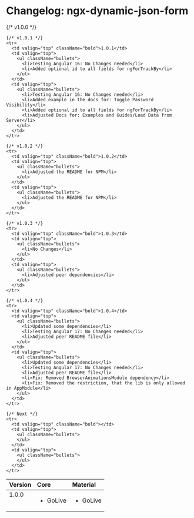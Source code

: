 
<style>{`
.bold {
  font-weight: bold;
}
.bullets {
  list-style: square;
  padding-left: 20px;
}
`}</style>

<Meta title="Beginning/Library: Changelog" />

# Changelog: ngx-dynamic-json-form

<table width="100%">
  <thead>
    <tr>
      <th align="left">Version</th>
      <th align="left">Core</th>
      <th align="left">Material</th>
    </tr>
  </thead>
  <tbody>
    {/* v1.0.0 */}
    <tr>
      <td valign="top" className="bold">1.0.0</td>
      <td valign="top">
        <ul className="bullets">
          <li>GoLive</li>
        </ul>
      </td>
      <td valign="top">
        <ul className="bullets">
          <li>GoLive</li>
        </ul>
      </td>
    </tr>

    {/* v1.0.1 */}
    <tr>
      <td valign="top" className="bold">1.0.1</td>
      <td valign="top">
        <ul className="bullets">
          <li>Testing Angular 16: No Changes needed</li>
          <li>Added optional id to all fields for ngForTrackBy</li>
        </ul>
      </td>
      <td valign="top">
        <ul className="bullets">
          <li>Testing Angular 16: No Changes needed</li>
          <li>Added example in the docs for: Toggle Password Visibility</li>
          <li>Added optional id to all fields for ngForTrackBy</li>
          <li>Adjusted Docs for: Examples and Guides/Load Data from Server</li>
        </ul>
      </td>
    </tr>

    {/* v1.0.2 */}
    <tr>
      <td valign="top" className="bold">1.0.2</td>
      <td valign="top">
        <ul className="bullets">
          <li>Adjusted the README for NPM</li>
        </ul>
      </td>
      <td valign="top">
        <ul className="bullets">
          <li>Adjusted the README for NPM</li>
        </ul>
      </td>
    </tr>

    {/* v1.0.3 */}
    <tr>
      <td valign="top" className="bold">1.0.3</td>
      <td valign="top">
        <ul className="bullets">
          <li>No Changes</li>
        </ul>
      </td>
      <td valign="top">
        <ul className="bullets">
          <li>Adjusted peer dependencies</li>
        </ul>
      </td>
    </tr>

    {/* v1.0.4 */}
    <tr>
      <td valign="top" className="bold">1.0.4</td>
      <td valign="top">
        <ul className="bullets">
          <li>Updated some dependencies</li>
          <li>Testing Angular 17: No Changes needed</li>
          <li>Adjusted peer README file</li>
        </ul>
      </td>
      <td valign="top">
        <ul className="bullets">
          <li>Updated some dependencies</li>
          <li>Testing Angular 17: No Changes needed</li>
          <li>Adjusted peer README file</li>
          <li>Fix: Removed BrowserAnimationsModule dependency</li>
          <li>Fix: Removed the restriction, that the lib is only allowed in AppModule</li>
        </ul>
      </td>
    </tr>

    {/* Next */}
    <tr>
      <td valign="top" className="bold"></td>
      <td valign="top">
        <ul className="bullets">
        </ul>
      </td>
      <td valign="top">
        <ul className="bullets">
        </ul>
      </td>
    </tr>

  </tbody>
</table>
